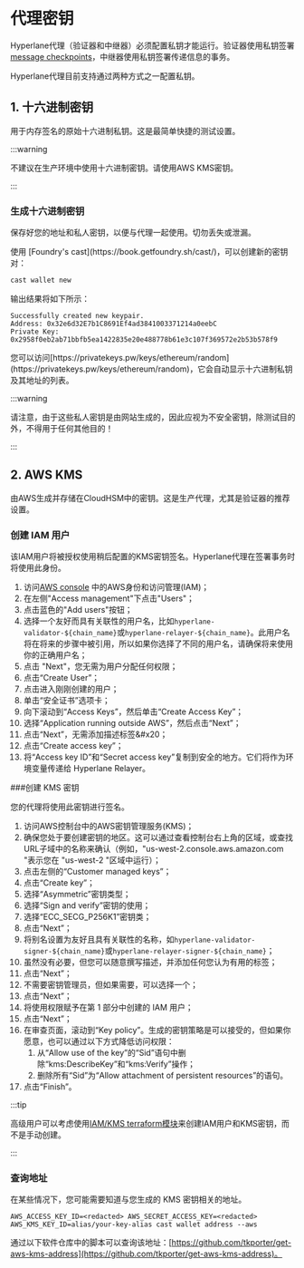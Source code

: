 
# 代理密钥

Hyperlane代理（验证器和中继器）必须配置私钥才能运行。验证器使用私钥签署[message checkpoints](../reference/glossary.mdx#checkpoint)，中继器使用私钥签署传递信息的事务。

Hyperlane代理目前支持通过两种方式之一配置私钥。

## 1. 十六进制密钥

用于内存签名的原始十六进制私钥。这是最简单快捷的测试设置。

:::warning

不建议在生产环境中使用十六进制密钥。请使用AWS KMS密钥。

:::

### 生成十六进制密钥

保存好您的地址和私人密钥，以便与代理一起使用。切勿丢失或泄漏。

<Tabs>
  <TabItem value="cast" label="Cast CLI">
使用 [Foundry's cast](https://book.getfoundry.sh/cast/)，可以创建新的密钥对：

```sh
cast wallet new
```

输出结果将如下所示：

```
Successfully created new keypair.
Address: 0x32e6d32E7b1C8691Ef4ad3841003371214a0eebC
Private Key: 0x2958f0eb2ab71bbfb5ea1422835e20e488778b61e3c107f369572e2b53b578f9
```
  </TabItem>
  <TabItem value="privatekeys" label="Using privatekeys.pw">
您可以访问[https://privatekeys.pw/keys/ethereum/random](https://privatekeys.pw/keys/ethereum/random)，它会自动显示十六进制私钥及其地址的列表。

:::warning

请注意，由于这些私人密钥是由网站生成的，因此应视为不安全密钥，除测试目的外，不得用于任何其他目的！

:::
  </TabItem>
</Tabs>

## 2. AWS KMS

由AWS生成并存储在CloudHSM中的密钥。这是生产代理，尤其是验证器的推荐设置。

### 创建 IAM 用户

该IAM用户将被授权使用稍后配置的KMS密钥签名。Hyperlane代理在签署事务时将使用此身份。

1. 访问[AWS console](https://us-east-1.console.aws.amazon.com/iamv2/home) 中的AWS身份和访问管理(IAM)；
2. 在左侧"Access management"下点击"Users"；
3. 点击蓝色的"Add users"按钮；
4. 选择一个友好而具有关联性的用户名，比如`hyperlane-validator-${chain_name}`或`hyperlane-relayer-${chain_name}`。此用户名将在将来的步骤中被引用，所以如果你选择了不同的用户名，请确保将来使用你的正确用户名；
5. 点击 "Next"，您无需为用户分配任何权限；
6. 点击“Create User”；
7. 点击进入刚刚创建的用户；
8. 单击“安全证书”选项卡；
9. 向下滚动到“Access Keys”，然后单击“Create Access Key”；
10. 选择“Application running outside AWS”，然后点击“Next”；
11. 点击“Next”，无需添加描述标签&#x20；
12. 点击“Create access key”；
13. 将“Access key ID”和“Secret access key”复制到安全的地方。它们将作为环境变量传递给 Hyperlane Relayer。

###创建 KMS 密钥

您的代理将使用此密钥进行签名。

1. 访问AWS控制台中的AWS密钥管理服务(KMS)；
2. 确保您处于要创建密钥的地区。这可以通过查看控制台右上角的区域，或查找URL子域中的名称来确认（例如，"us-west-2.console.aws.amazon.com "表示您在 "us-west-2 "区域中运行）；
3. 点击左侧的“Customer managed keys”；
4. 点击“Create key”；
5. 选择“Asymmetric”密钥类型；
6. 选择“Sign and verify”密钥的使用；
7. 选择“ECC_SECG_P256K1”密钥类；
8. 点击“Next”；
9. 将别名设置为友好且具有关联性的名称，如`hyperlane-validator-signer-${chain_name}`或`hyperlane-relayer-signer-${chain_name}`；
10. 虽然没有必要，但您可以随意撰写描述，并添加任何您认为有用的标签；
11. 点击“Next”；
12. 不需要密钥管理员，但如果需要，可以选择一个；
13. 点击“Next”；
14. 将使用权限赋予在第 1 部分中创建的 IAM 用户；
15. 点击“Next”；
16. 在审查页面，滚动到“Key policy”。生成的密钥策略是可以接受的，但如果你愿意，也可以通过以下方式降低访问权限：
    1. 从“Allow use of the key”的“Sid”语句中删除“kms:DescribeKey”和“kms:Verify”操作；
    2. 删除所有“Sid”为“Allow attachment of persistent resources”的语句。
17. 点击“Finish”。

:::tip

高级用户可以考虑使用[IAM/KMS terraform模块](deploy-with-terraform.mdx#iam--kms)来创建IAM用户和KMS密钥，而不是手动创建。

:::

### 查询地址

在某些情况下，您可能需要知道与您生成的 KMS 密钥相关的地址。


<Tabs>
<TabItem value="cast" label="With `cast`">

```
AWS_ACCESS_KEY_ID=<redacted> AWS_SECRET_ACCESS_KEY=<redacted> AWS_KMS_KEY_ID=alias/your-key-alias cast wallet address --aws
```

</TabItem>
<TabItem value="script" label="Using a script">

通过以下软件仓库中的脚本可以查询该地址：[https://github.com/tkporter/get-aws-kms-address](https://github.com/tkporter/get-aws-kms-address)。

</TabItem>
</Tabs>
